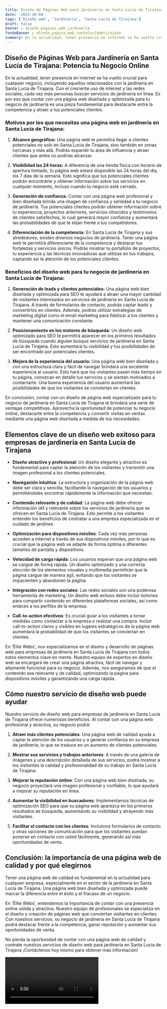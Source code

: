 ```yaml
---
title: Diseño de Páginas Web para Jardinería en Santa Lucía de Tirajana
date: '2023-10-04'
tags: ['Diseño web', 'Jardinería', 'Santa Lucía de Tirajana']
draft: false
banner : diseño_paginas_web_jardinería
fondoBanner : diseño_pagina_web_santalucíadetirajana
summary: En la actualidad, tener presencia en internet se ha vuelto crucial para cualquier negocio, incluyendo aquellos relacionados con la jardinería en Santa Lucía de Tirajana. Con el creciente uso de internet y las redes sociales, cada vez más personas buscan servicios de jardinería en línea. Es por eso que contar con una página web diseñada y optimizada para tu negocio de jardinería es una pieza fundamental para destacarte entre la competencia y atraer a tus potenciales clientes.
---
```


## Diseño de Páginas Web para Jardinería en Santa Lucía de Tirajana: Potencia tu Negocio Online

En la actualidad, tener presencia en internet se ha vuelto crucial para cualquier negocio, incluyendo aquellos relacionados con la jardinería en Santa Lucía de Tirajana. Con el creciente uso de internet y las redes sociales, cada vez más personas buscan servicios de jardinería en línea. Es por eso que contar con una página web diseñada y optimizada para tu negocio de jardinería es una pieza fundamental para destacarte entre la competencia y atraer a tus potenciales clientes.

### Motivos por los que necesitas una página web en jardinería en Santa Lucía de Tirajana:

1. **Alcance geográfico:** Una página web te permitirá llegar a clientes potenciales no solo en Santa Lucía de Tirajana, sino también en zonas cercanas y más allá. Podrás expandir tu área de influencia y atraer clientes que antes no podrías alcanzar.

2. **Visibilidad las 24 horas:** A diferencia de una tienda física con horario de apertura limitado, tu página web estará disponible las 24 horas del día, los 7 días de la semana. Esto significa que tus potenciales clientes podrán encontrarte y obtener información sobre tus servicios en cualquier momento, incluso cuando tu negocio esté cerrado.

3. **Generación de confianza:** Contar con una página web profesional y bien diseñada brinda una imagen de confianza y seriedad a tu negocio de jardinería. Tus potenciales clientes podrán obtener información sobre tu experiencia, proyectos anteriores, servicios ofrecidos y testimonios de clientes satisfechos, lo cual generará mayor confianza y aumentará las probabilidades de que te elijan frente a tus competidores.

4. **Diferenciación de la competencia:** En Santa Lucía de Tirajana y sus alrededores, existen diversos negocios de jardinería. Tener una página web te permitirá diferenciarte de la competencia y destacar tus fortalezas y servicios únicos. Podrás mostrar tu portafolio de proyectos, tu experiencia y las técnicas innovadoras que utilizas en tus trabajos, captando así la atención de los potenciales clientes.

### Beneficios del diseño web para tu negocio de jardinería en Santa Lucía de Tirajana:

1. **Generación de leads y clientes potenciales:** Una página web bien diseñada y optimizada para SEO te ayudará a atraer una mayor cantidad de visitantes interesados en servicios de jardinería en Santa Lucía de Tirajana. A través de formularios de contacto, podrás captar leads y convertirlos en clientes. Además, podrás utilizar estrategias de marketing digital como el email marketing para fidelizar a tus clientes y mantener una comunicación constante.

2. **Posicionamiento en los motores de búsqueda:** Un diseño web optimizado para SEO te permitirá aparecer en los primeros resultados de búsqueda cuando alguien busque servicios de jardinería en Santa Lucía de Tirajana. Esto aumentará tu visibilidad y tus posibilidades de ser encontrado por potenciales clientes.

3. **Mejora de la experiencia del usuario:** Una página web bien diseñada y con una estructura clara y fácil de navegar brindará una excelente experiencia al usuario. Esto hará que los visitantes pasen más tiempo en tu página, conozcan en detalle tus servicios y se sientan motivados a contactarte. Una buena experiencia del usuario aumentará las posibilidades de que los visitantes se conviertan en clientes.

En conclusión, contar con un diseño de página web especializado para tu negocio de jardinería en Santa Lucía de Tirajana te brindará una serie de ventajas competitivas. Aprovecha la oportunidad de potenciar tu negocio online, destacarte entre la competencia y convertir visitas en ventas mediante una página web diseñada a medida de tus necesidades.

<GifSeo />

<Cta />

## Elementos clave de un diseño web exitoso para empresas de jardinería en Santa Lucía de Tirajana

- **Diseño atractivo y profesional**: Un diseño elegante y atractivo es fundamental para captar la atención de los visitantes y transmitir una imagen profesional a los clientes potenciales.

- **Navegación intuitiva**: La estructura y organización de la página web debe ser clara y sencilla, facilitando la navegación de los usuarios y permitiéndoles encontrar rápidamente la información que necesitan.

- **Contenido relevante y de calidad**: La página web debe ofrecer información útil y relevante sobre los servicios de jardinería que se ofrecen en Santa Lucía de Tirajana. Esto permite a los visitantes entender los beneficios de contratar a una empresa especializada en el cuidado de jardines.

- **Optimización para dispositivos móviles**: Cada vez más personas acceden a internet a través de sus dispositivos móviles, por lo que es crucial que la página web se adapte de forma óptima a diferentes tamaños de pantalla y dispositivos.

- **Velocidad de carga rápida**: Los usuarios esperan que una página web se cargue de forma rápida. Un diseño optimizado y una correcta elección de los elementos visuales y multimedia permitirán que la página cargue de manera ágil, evitando que los visitantes se impacienten y abandonen la página.

- **Integración con redes sociales**: Las redes sociales son una poderosa herramienta de marketing. Un diseño web exitoso debe incluir botones para compartir contenido en diferentes plataformas sociales, así como enlaces a los perfiles de la empresa.

- **Call-to-action efectivos**: Es crucial guiar a los visitantes a tomar medidas como contactar a la empresa o realizar una compra. Incluir call-to-action claros y visibles en lugares estratégicos de la página web aumentará la probabilidad de que los visitantes se conviertan en clientes.

En 'Élite Webs', nos especializamos en el diseño y desarrollo de páginas web para empresas de jardinería en Santa Lucía de Tirajana con todos estos elementos clave en mente. Nuestro equipo de expertos en diseño web se encargará de crear una página atractiva, fácil de navegar y altamente funcional para su negocio. Además, nos aseguramos de que el contenido sea relevante y de calidad, optimizando la página para dispositivos móviles y garantizando una carga rápida.

## Cómo nuestro servicio de diseño web puede ayudar

Nuestro servicio de diseño web para empresas de jardinería en Santa Lucía de Tirajana ofrece numerosos beneficios. Al contar con una página web profesional y atractiva, su negocio podrá:

1. **Atraer más clientes potenciales**: Una página web de calidad ayuda a captar la atención de los usuarios y a generar confianza en su empresa de jardinería, lo que se traduce en un aumento de clientes potenciales.

2. **Mostrar sus servicios y trabajos anteriores**: A través de una galería de imágenes y una descripción detallada de sus servicios, podrá mostrar a los visitantes la calidad y profesionalidad de su trabajo en Santa Lucía de Tirajana.

3. **Mejorar la reputación online**: Con una página web bien diseñada, su negocio proyectará una imagen profesional y confiable, lo que ayudará a mejorar su reputación en línea.

4. **Aumentar la visibilidad en buscadores**: Implementamos técnicas de optimización SEO para que su página web aparezca en los primeros resultados de búsqueda, aumentando su visibilidad y atrayendo más visitantes.

5. **Facilitar el contacto con los clientes**: Incluimos formularios de contacto y otras opciones de comunicación para que los visitantes puedan ponerse en contacto con usted fácilmente, generando así más oportunidades de venta.

## Conclusión: la importancia de una página web de calidad y por qué elegirnos

Tener una página web de calidad es fundamental en la actualidad para cualquier empresa, especialmente en el sector de la jardinería en Santa Lucía de Tirajana. Una página web bien diseñada y optimizada puede marcar la diferencia entre el éxito y el fracaso de un negocio.

En 'Élite Webs', entendemos la importancia de contar con una presencia online sólida y atractiva. Nuestro equipo de profesionales se especializa en el diseño y creación de páginas web que conviertan visitantes en clientes. Con nuestros servicios, su negocio de jardinería en Santa Lucía de Tirajana podrá destacar frente a la competencia, ganar reputación y aumentar sus oportunidades de venta.

No pierda la oportunidad de contar con una página web de calidad y contrate nuestros servicios de diseño web para jardinería en Santa Lucía de Tirajana ¡Contáctenos hoy mismo para obtener más información!

<Video />

<CtaBot job='Jardinería' city='Santa Lucía de Tirajana'/>

<Gmaps query='Santa Lucía de Tirajana+españa+maps' />